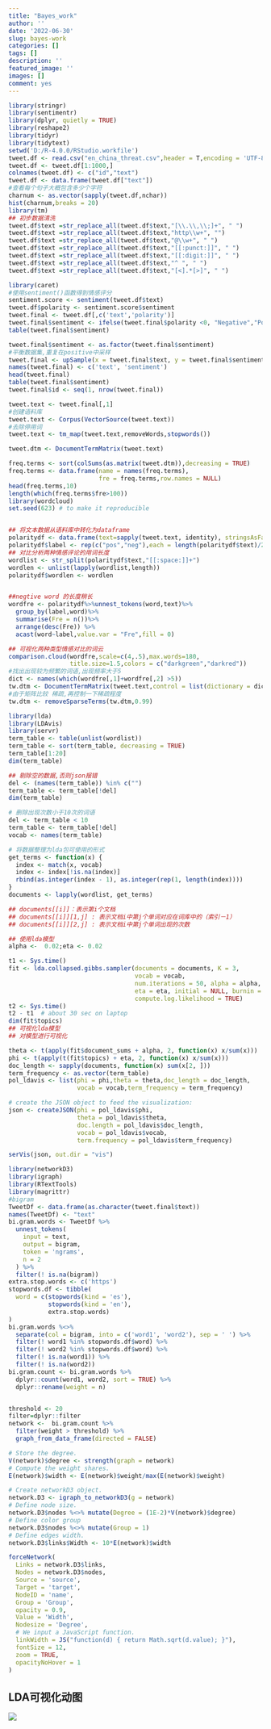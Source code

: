 ```yaml
---
title: "Bayes_work"
author: ''
date: '2022-06-30'
slug: bayes-work
categories: []
tags: []
description: ''
featured_image: ''
images: []
comment: yes
---
```


```r
library(stringr)
library(sentimentr)
library(dplyr, quietly = TRUE)
library(reshape2)
library(tidyr)
library(tidytext)
setwd('D:/R-4.0.0/RStudio.workfile')
tweet.df <- read.csv("en_china_threat.csv",header = T,encoding = 'UTF-8')
tweet.df <- tweet.df[1:1000,]
colnames(tweet.df) <- c("id","text")
tweet.df <- data.frame(tweet.df["text"])
#查看每个句子大概包含多少个字符
charnum <- as.vector(sapply(tweet.df,nchar))
hist(charnum,breaks = 20)
library(tm)
## 初步数据清洗
tweet.df$text =str_replace_all(tweet.df$text,"[\\.\\,\\;]+", " ")
tweet.df$text =str_replace_all(tweet.df$text,"http\\w+", "")
tweet.df$text =str_replace_all(tweet.df$text,"@\\w+", " ")
tweet.df$text =str_replace_all(tweet.df$text,"[[:punct:]]", " ")
tweet.df$text =str_replace_all(tweet.df$text,"[[:digit:]]", " ")
tweet.df$text =str_replace_all(tweet.df$text,"^ ", " ")
tweet.df$text =str_replace_all(tweet.df$text,"[<].*[>]", " ") 

library(caret)
#使用sentiment()函数得到情感评分
sentiment.score <- sentiment(tweet.df$text)
tweet.df$polarity <- sentiment.score$sentiment
tweet.final <- tweet.df[,c('text','polarity')]
tweet.final$sentiment <- ifelse(tweet.final$polarity <0, "Negative","Positive")
table(tweet.final$sentiment)

tweet.final$sentiment <- as.factor(tweet.final$sentiment)
#平衡数据集,重复在positive中采样
tweet.final <- upSample(x = tweet.final$text, y = tweet.final$sentiment)
names(tweet.final) <- c('text', 'sentiment')
head(tweet.final)
table(tweet.final$sentiment)
tweet.final$id <- seq(1, nrow(tweet.final))

tweet.text <- tweet.final[,1]
#创建语料库
tweet.text <- Corpus(VectorSource(tweet.text))
#去除停用词
tweet.text <- tm_map(tweet.text,removeWords,stopwords())

tweet.dtm <- DocumentTermMatrix(tweet.text)

freq.terms <- sort(colSums(as.matrix(tweet.dtm)),decreasing = TRUE)
freq.terms <- data.frame(name = names(freq.terms),
                         fre = freq.terms,row.names = NULL)
head(freq.terms,10)
length(which(freq.terms$fre>100))
library(wordcloud)
set.seed(623) # to make it reproducible


## 将文本数据从语料库中转化为dataframe
polaritydf <- data.frame(text=sapply(tweet.text, identity), stringsAsFactors=F)
polaritydf$label <- rep(c("pos","neg"),each = length(polaritydf$text)/2)
## 对比分析两种情感评论的用词长度
wordlist <- str_split(polaritydf$text,"[[:space:]]+")
wordlen <- unlist(lapply(wordlist,length))
polaritydf$wordlen <- wordlen


##negtive word 的长度稍长
wordfre <- polaritydf%>%unnest_tokens(word,text)%>%
  group_by(label,word)%>%
  summarise(Fre = n())%>%
  arrange(desc(Fre)) %>%
  acast(word~label,value.var = "Fre",fill = 0)

```

```r
## 可视化两种类型情感对比的词云
comparison.cloud(wordfre,scale=c(4,.5),max.words=180,
                 title.size=1.5,colors = c("darkgreen","darkred"))
#找出出现较为频繁的词语,出现频率大于5
dict <- names(which(wordfre[,1]+wordfre[,2] >5))
tw.dtm <- DocumentTermMatrix(tweet.text,control = list(dictionary = dict))
#由于矩阵比较 稀疏,再控制一下稀疏程度
tw.dtm <- removeSparseTerms(tw.dtm,0.99)

```

```r
library(lda)
library(LDAvis)
library(servr)
term_table <- table(unlist(wordlist))
term_table <- sort(term_table, decreasing = TRUE)
term_table[1:20]
dim(term_table)

## 剔除空的数据,否则json报错
del <- (names(term_table)) %in% c("")
term_table <- term_table[!del]
dim(term_table)

# 删除出现次数小于10次的词语
del <- term_table < 10
term_table <- term_table[!del]
vocab <- names(term_table)

# 将数据整理为lda包可使用的形式
get_terms <- function(x) {
  index <- match(x, vocab)
  index <- index[!is.na(index)]
  rbind(as.integer(index - 1), as.integer(rep(1, length(index))))
}
documents <- lapply(wordlist, get_terms)

## documents[[i]]：表示第i个文档
## documents[[i]][1,j] : 表示文档i中第j个单词对应在词库中的（索引－1）
## documents[[i]][2,j] : 表示文档i中第j个单词出现的次数

## 使用lda模型
alpha <-  0.02;eta <- 0.02

t1 <- Sys.time()
fit <- lda.collapsed.gibbs.sampler(documents = documents, K = 3, 
                                   vocab = vocab, 
                                   num.iterations = 50, alpha = alpha, 
                                   eta = eta, initial = NULL, burnin = 0,
                                   compute.log.likelihood = TRUE)
t2 <- Sys.time()
t2 - t1  # about 30 sec on laptop
dim(fit$topics)
## 可视化lda模型
## 对模型进行可视化

theta <- t(apply(fit$document_sums + alpha, 2, function(x) x/sum(x)))
phi <- t(apply(t(fit$topics) + eta, 2, function(x) x/sum(x)))
doc_length <- sapply(documents, function(x) sum(x[2, ]))
term_frequency <- as.vector(term_table)
pol_ldavis <- list(phi = phi,theta = theta,doc_length = doc_length,
                   vocab = vocab,term_frequency = term_frequency)

# create the JSON object to feed the visualization:
json <- createJSON(phi = pol_ldavis$phi, 
                   theta = pol_ldavis$theta, 
                   doc.length = pol_ldavis$doc_length, 
                   vocab = pol_ldavis$vocab, 
                   term.frequency = pol_ldavis$term_frequency)

serVis(json, out.dir = "vis")
```

```r
library(networkD3)
library(igraph)
library(RTextTools)
library(magrittr)
#bigram
TweetDf <- data.frame(as.character(tweet.final$text))
names(TweetDf) <- "text"
bi.gram.words <- TweetDf %>% 
  unnest_tokens(
    input = text, 
    output = bigram, 
    token = 'ngrams', 
    n = 2
  ) %>% 
  filter(! is.na(bigram))
extra.stop.words <- c('https')
stopwords.df <- tibble(
  word = c(stopwords(kind = 'es'),
           stopwords(kind = 'en'),
           extra.stop.words)
)
bi.gram.words %<>% 
  separate(col = bigram, into = c('word1', 'word2'), sep = ' ') %>% 
  filter(! word1 %in% stopwords.df$word) %>% 
  filter(! word2 %in% stopwords.df$word) %>% 
  filter(! is.na(word1)) %>% 
  filter(! is.na(word2)) 
bi.gram.count <- bi.gram.words %>% 
  dplyr::count(word1, word2, sort = TRUE) %>% 
  dplyr::rename(weight = n)


threshold <- 20
filter=dplyr::filter
network <-  bi.gram.count %>%
  filter(weight > threshold) %>%
  graph_from_data_frame(directed = FALSE)

# Store the degree.
V(network)$degree <- strength(graph = network)
# Compute the weight shares.
E(network)$width <- E(network)$weight/max(E(network)$weight)

# Create networkD3 object.
network.D3 <- igraph_to_networkD3(g = network)
# Define node size.
network.D3$nodes %<>% mutate(Degree = (1E-2)*V(network)$degree)
# Define color group
network.D3$nodes %<>% mutate(Group = 1)
# Define edges width. 
network.D3$links$Width <- 10*E(network)$width

forceNetwork(
  Links = network.D3$links, 
  Nodes = network.D3$nodes, 
  Source = 'source', 
  Target = 'target',
  NodeID = 'name',
  Group = 'Group', 
  opacity = 0.9,
  Value = 'Width',
  Nodesize = 'Degree', 
  # We input a JavaScript function.
  linkWidth = JS("function(d) { return Math.sqrt(d.value); }"), 
  fontSize = 12,
  zoom = TRUE, 
  opacityNoHover = 1
)
```

## LDA可视化动图
![](images/gif_LDA.gif)